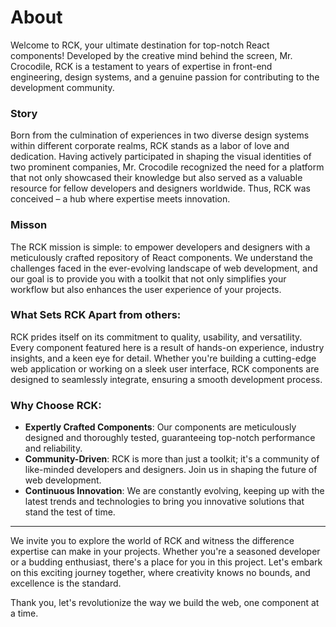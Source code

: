 
<Meta title="About" />

# About

Welcome to RCK, your ultimate destination for top-notch React components! Developed by the creative mind behind the screen, Mr. Crocodile, RCK is a testament to years of expertise in front-end engineering, design systems, and a genuine passion for contributing to the development community.

### Story

Born from the culmination of experiences in two diverse design systems within different corporate realms, RCK stands as a labor of love and dedication. Having actively participated in shaping the visual identities of two prominent companies, Mr. Crocodile recognized the need for a platform that not only showcased their knowledge but also served as a valuable resource for fellow developers and designers worldwide. Thus, RCK was conceived – a hub where expertise meets innovation.

### Misson

The RCK mission is simple: to empower developers and designers with a meticulously crafted repository of React components. We understand the challenges faced in the ever-evolving landscape of web development, and our goal is to provide you with a toolkit that not only simplifies your workflow but also enhances the user experience of your projects.

### What Sets RCK Apart from others:

RCK prides itself on its commitment to quality, usability, and versatility. Every component featured here is a result of hands-on experience, industry insights, and a keen eye for detail. Whether you're building a cutting-edge web application or working on a sleek user interface, RCK components are designed to seamlessly integrate, ensuring a smooth development process.

### Why Choose RCK:

- **Expertly Crafted Components**: Our components are meticulously designed and thoroughly tested, guaranteeing top-notch performance and reliability.
- **Community-Driven**: RCK is more than just a toolkit; it's a community of like-minded developers and designers. Join us in shaping the future of web development.
- **Continuous Innovation**: We are constantly evolving, keeping up with the latest trends and technologies to bring you innovative solutions that stand the test of time.

---

We invite you to explore the world of RCK and witness the difference expertise can make in your projects.
Whether you're a seasoned developer or a budding enthusiast, there's a place for you in this project.
Let's embark on this exciting journey together, where creativity knows no bounds, and excellence is the standard.

Thank you, let's revolutionize the way we build the web, one component at a time.
